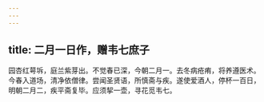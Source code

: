 ```yaml
---
---
---
```

title: 二月一日作，赠韦七庶子
---



园杏红萼坼，庭兰紫芽出。不觉春已深，今朝二月一。去冬病疮痏，将养遵医术。今春入道场，清净依僧律。尝闻圣贤语，所慎斋与疾。遂使爱酒人，停杯一百日，明朝二月二，疾平斋复毕。应须挈一壶，寻花觅韦七。